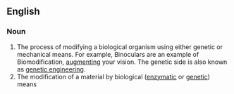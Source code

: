 ==English==

===Noun===
{{en-noun}}

# The process of modifying a biological organism using either genetic or mechanical means.  For example, Binoculars are an example of Biomodification, [[augmenting]] your vision. The genetic side is also known as [[genetic engineering]].
# The modification of a material by biological ([[enzymatic]] or [[genetic]]) means
